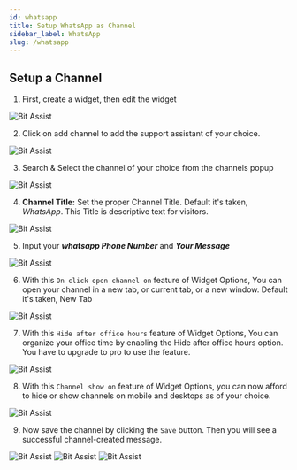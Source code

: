 ```yaml
---
id: whatsapp
title: Setup WhatsApp as Channel
sidebar_label: WhatsApp
slug: /whatsapp
---
```




## Setup a Channel

1.	First, create a widget, then edit the widget
  <Image src="channels/create-widget" alt="Bit Assist" w="1046" h="200"/>
 
2.	Click on add channel to add the support assistant of your choice.
  <Image src="channels/create-click-add-channel" alt="Bit Assist" w="1046" h="200"/>
 
3.	Search & Select the channel of your choice from the channels popup
  <Image src="channels/whatsapp/search-and-select" alt="Bit Assist" w="1046" h="200"/>
 

4.	**Channel Title:** Set the proper Channel Title. Default it's taken, *WhatsApp*. This Title is descriptive text for visitors.
  <Image src="channels/whatsapp/channel-title" alt="Bit Assist" w="1046" h="200"/>
 
5.	Input your ***whatsapp Phone Number*** and ***Your Message*** 
  <Image src="channels/whatsapp/channel-username" alt="Bit Assist" w="1046" h="200"/>

6.	With this `On click open channel on` feature of Widget Options, You can open your channel in a new tab, or current tab, or a new window. Default it's taken, New Tab
  <Image src="channels/open-channel" alt="Bit Assist" w="1046" h="200"/>
 
7.	With this `Hide after office hours` feature of Widget Options, You can organize your office time by enabling the Hide after office hours option. You have to upgrade to pro to use the feature.
  <Image src="channels/business-hours" alt="Bit Assist" w="1046" h="200"/>
 
8.	With this `Channel show on` feature of Widget Options, you can now afford to hide or show channels on mobile and desktops as of your choice.
  <Image src="channels/hide-and-show-channel" alt="Bit Assist" w="1046" h="200"/>

9.	Now save the channel by clicking the `Save` button. Then you will see a successful channel-created message.
  <Image src="channels/save" alt="Bit Assist" w="1046" h="200"/>
  <Image src="channels/whatsapp/successful-message" alt="Bit Assist" w="1046" h="200"/>
  <Image src="channels/whatsapp/window-sho" alt="Bit Assist" w="1046" h="200"/>



<Feedback/>